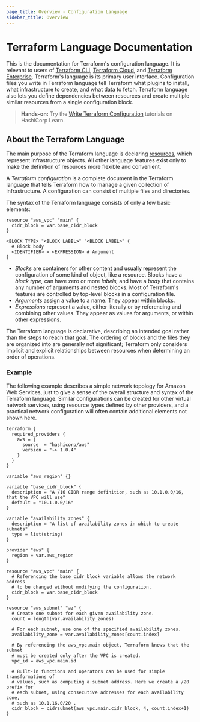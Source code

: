 ```yaml
---
page_title: Overview - Configuration Language
sidebar_title: Overview
---
```


# Terraform Language Documentation

This is the documentation for Terraform's configuration language. It is relevant
to users of [Terraform CLI](/cli),
[Terraform Cloud](/cloud-docs), and
[Terraform Enterprise](/enterprise). Terraform's language is
its primary user interface. Configuration files you write in Terraform
language tell Terraform what plugins to install, what infrastructure to create,
and what data to fetch. Terraform language also lets you define dependencies
between resources and create multiple similar resources from a single
configuration block.

> **Hands-on:** Try the [Write Terraform Configuration](https://learn.hashicorp.com/collections/terraform/configuration-language) tutorials on HashiCorp Learn.

## About the Terraform Language

The main purpose of the Terraform language is declaring
[resources](/language/resources), which represent infrastructure objects. All other
language features exist only to make the definition of resources more flexible
and convenient.

A _Terraform configuration_ is a complete document in the Terraform language
that tells Terraform how to manage a given collection of infrastructure. A
configuration can consist of multiple files and directories.

The syntax of the Terraform language consists of only a few basic elements:

```hcl
resource "aws_vpc" "main" {
  cidr_block = var.base_cidr_block
}

<BLOCK TYPE> "<BLOCK LABEL>" "<BLOCK LABEL>" {
  # Block body
  <IDENTIFIER> = <EXPRESSION> # Argument
}
```

- _Blocks_ are containers for other content and usually represent the
  configuration of some kind of object, like a resource. Blocks have a
  _block type,_ can have zero or more _labels,_ and have a _body_ that contains
  any number of arguments and nested blocks. Most of Terraform's features are
  controlled by top-level blocks in a configuration file.
- _Arguments_ assign a value to a name. They appear within blocks.
- _Expressions_ represent a value, either literally or by referencing and
  combining other values. They appear as values for arguments, or within other
  expressions.

The Terraform language is declarative, describing an intended goal rather than
the steps to reach that goal. The ordering of blocks and the files they are
organized into are generally not significant; Terraform only considers implicit
and explicit relationships between resources when determining an order of
operations.

### Example

The following example describes a simple network topology for Amazon Web
Services, just to give a sense of the overall structure and syntax of the
Terraform language. Similar configurations can be created for other virtual
network services, using resource types defined by other providers, and a
practical network configuration will often contain additional elements not
shown here.

```hcl
terraform {
  required_providers {
    aws = {
      source  = "hashicorp/aws"
      version = "~> 1.0.4"
    }
  }
}

variable "aws_region" {}

variable "base_cidr_block" {
  description = "A /16 CIDR range definition, such as 10.1.0.0/16, that the VPC will use"
  default = "10.1.0.0/16"
}

variable "availability_zones" {
  description = "A list of availability zones in which to create subnets"
  type = list(string)
}

provider "aws" {
  region = var.aws_region
}

resource "aws_vpc" "main" {
  # Referencing the base_cidr_block variable allows the network address
  # to be changed without modifying the configuration.
  cidr_block = var.base_cidr_block
}

resource "aws_subnet" "az" {
  # Create one subnet for each given availability zone.
  count = length(var.availability_zones)

  # For each subnet, use one of the specified availability zones.
  availability_zone = var.availability_zones[count.index]

  # By referencing the aws_vpc.main object, Terraform knows that the subnet
  # must be created only after the VPC is created.
  vpc_id = aws_vpc.main.id

  # Built-in functions and operators can be used for simple transformations of
  # values, such as computing a subnet address. Here we create a /20 prefix for
  # each subnet, using consecutive addresses for each availability zone,
  # such as 10.1.16.0/20 .
  cidr_block = cidrsubnet(aws_vpc.main.cidr_block, 4, count.index+1)
}
```
